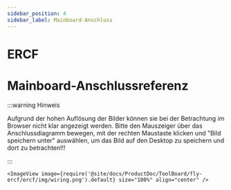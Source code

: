 ```yaml
---
sidebar_position: 4
sidebar_label: Mainboard-Anschluss
---
```



# ERCF

# Mainboard-Anschlussreferenz

:::warning Hinweis

Aufgrund der hohen Auflösung der Bilder können sie bei der Betrachtung im Browser nicht klar angezeigt werden. Bitte den Mauszeiger über das Anschlussdiagramm bewegen, mit der rechten Maustaste klicken und "Bild speichern unter" auswählen, um das Bild auf den Desktop zu speichern und dort zu betrachten!!!

:::

    <ImageView image={require('@site/docs/ProductDoc/ToolBoard/fly-ercf/ercf/img/wiring.png').default} size="100%" align="center" />
